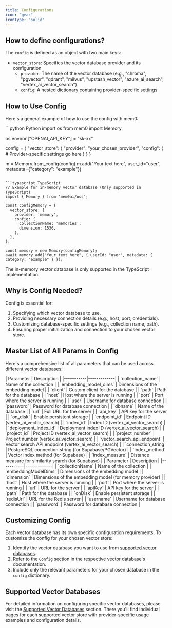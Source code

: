 ```yaml
---
title: Configurations
icon: "gear"
iconType: "solid"
---
```


<Snippet file="paper-release.mdx" />

## How to define configurations?

The `config` is defined as an object with two main keys:
- `vector_store`: Specifies the vector database provider and its configuration
  - `provider`: The name of the vector database (e.g., "chroma", "pgvector", "qdrant", "milvus", "upstash_vector", "azure_ai_search", "vertex_ai_vector_search")
  - `config`: A nested dictionary containing provider-specific settings


## How to Use Config

Here's a general example of how to use the config with mem0:

<CodeGroup>
```python Python
import os
from mem0 import Memory

os.environ["OPENAI_API_KEY"] = "sk-xx"

config = {
    "vector_store": {
        "provider": "your_chosen_provider",
        "config": {
            # Provider-specific settings go here
        }
    }
}

m = Memory.from_config(config)
m.add("Your text here", user_id="user", metadata={"category": "example"})
```

```typescript TypeScript
// Example for in-memory vector database (Only supported in TypeScript)
import { Memory } from 'mem0ai/oss';

const configMemory = {
  vector_store: {
    provider: 'memory',
    config: {
      collectionName: 'memories',
      dimension: 1536,
    },
  },
};

const memory = new Memory(configMemory);
await memory.add("Your text here", { userId: "user", metadata: { category: "example" } });
```
</CodeGroup>

<Note>
  The in-memory vector database is only supported in the TypeScript implementation.
</Note>

## Why is Config Needed?

Config is essential for:
1. Specifying which vector database to use.
2. Providing necessary connection details (e.g., host, port, credentials).
3. Customizing database-specific settings (e.g., collection name, path).
4. Ensuring proper initialization and connection to your chosen vector store.

## Master List of All Params in Config

Here's a comprehensive list of all parameters that can be used across different vector databases:

<Tabs>
<Tab title="Python">
| Parameter | Description |
|-----------|-------------|
| `collection_name` | Name of the collection |
| `embedding_model_dims` | Dimensions of the embedding model |
| `client` | Custom client for the database |
| `path` | Path for the database |
| `host` | Host where the server is running |
| `port` | Port where the server is running |
| `user` | Username for database connection |
| `password` | Password for database connection |
| `dbname` | Name of the database |
| `url` | Full URL for the server |
| `api_key` | API key for the server |
| `on_disk` | Enable persistent storage |
| `endpoint_id` | Endpoint ID (vertex_ai_vector_search) |
| `index_id` | Index ID (vertex_ai_vector_search) |
| `deployment_index_id` | Deployment index ID (vertex_ai_vector_search) |
| `project_id` | Project ID (vertex_ai_vector_search) |
| `project_number` | Project number (vertex_ai_vector_search) |
| `vector_search_api_endpoint` | Vector search API endpoint (vertex_ai_vector_search) |
| `connection_string` | PostgreSQL connection string (for Supabase/PGVector) |
| `index_method` | Vector index method (for Supabase) |
| `index_measure` | Distance measure for similarity search (for Supabase) |
</Tab>
<Tab title="TypeScript">
| Parameter | Description |
|-----------|-------------|
| `collectionName` | Name of the collection |
| `embeddingModelDims` | Dimensions of the embedding model |
| `dimension` | Dimensions of the embedding model (for memory provider) |
| `host` | Host where the server is running |
| `port` | Port where the server is running |
| `url` | URL for the server |
| `apiKey` | API key for the server |
| `path` | Path for the database |
| `onDisk` | Enable persistent storage |
| `redisUrl` | URL for the Redis server |
| `username` | Username for database connection |
| `password` | Password for database connection |
</Tab>
</Tabs>

## Customizing Config

Each vector database has its own specific configuration requirements. To customize the config for your chosen vector store:

1. Identify the vector database you want to use from [supported vector databases](./dbs).
2. Refer to the `Config` section in the respective vector database's documentation.
3. Include only the relevant parameters for your chosen database in the `config` dictionary.

## Supported Vector Databases

For detailed information on configuring specific vector databases, please visit the [Supported Vector Databases](./dbs) section. There you'll find individual pages for each supported vector store with provider-specific usage examples and configuration details.
